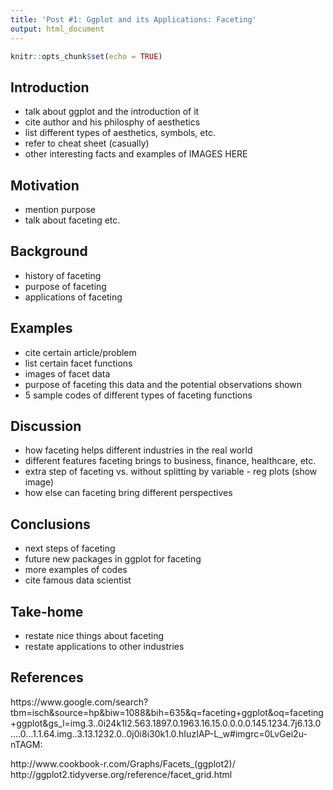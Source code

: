 ```yaml
---
title: 'Post #1: Ggplot and its Applications: Faceting'
output: html_document
---
```


```r
knitr::opts_chunk$set(echo = TRUE)
```
## Introduction
- talk about ggplot and the introduction of it
- cite author and his philosphy of aesthetics
- list different types of aesthetics, symbols, etc.
- refer to cheat sheet (casually)
- other interesting facts and examples of IMAGES HERE

## Motivation
- mention purpose
- talk about faceting etc.

## Background
- history of faceting
- purpose of faceting
- applications of faceting

## Examples
- cite certain article/problem
- list certain facet functions
- images of facet data
- purpose of faceting this data and the potential observations shown
- 5 sample codes of different types of faceting functions

## Discussion
- how faceting helps different industries in the real world
- different features faceting brings to business, finance, healthcare, etc.
- extra step of faceting vs. without splitting by variable - reg plots (show image)
- how else can faceting bring different perspectives

## Conclusions
- next steps of faceting
- future new packages in ggplot for faceting
- more examples of codes
- cite famous data scientist

## Take-home
- restate nice things about faceting
- restate applications to other industries

## References
https://www.google.com/search?tbm=isch&source=hp&biw=1088&bih=635&q=faceting+ggplot&oq=faceting+ggplot&gs_l=img.3..0i24k1l2.563.1897.0.1963.16.15.0.0.0.0.145.1234.7j6.13.0....0...1.1.64.img..3.13.1232.0..0j0i8i30k1.0.hIuzIAP-L_w#imgrc=0LvGei2u-nTAGM:

http://www.cookbook-r.com/Graphs/Facets_(ggplot2)/
http://ggplot2.tidyverse.org/reference/facet_grid.html

